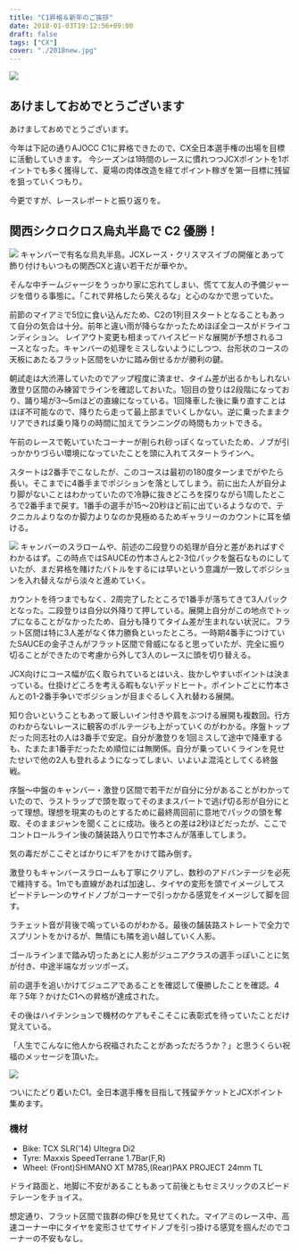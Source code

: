 ---
title: "C1昇格＆新年のご挨拶"
date: 2018-01-03T19:12:56+09:00
draft: false
tags: ["CX"]
cover: "./2018new.jpg"
---

![ ](./2018new.jpg)

## あけましておめでとうございます

あけましておめでとうございます。

今年は下記の通りAJOCC C1に昇格できたので、CX全日本選手権の出場を目標に活動していきます。
今シーズンは1時間のレースに慣れつつJCXポイントを1ポイントでも多く獲得して、夏場の肉体改造を経てポイント稼ぎを第一目標に残留を狙っていくつもり。

今更ですが、レースレポートと振り返りを。

## 関西シクロクロス烏丸半島で C2 優勝！

![ ](./17karasuma.jpg)
キャンバーで有名な烏丸半島。JCXレース・クリスマスイブの開催とあって飾り付けもいつもの関西CXと違い若干だが華やか。

そんな中チームジャージをうっかり家に忘れてしまい、慌てて友人の予備ジャージを借りる事態に。「これで昇格したら笑えるな」と心のなかで思っていた。

前節のマイアミで5位に食い込んだため、C2の1列目スタートとなることもあって自分の気合は十分。前年と違い雨が降らなかったためほぼ全コースがドライコンディション。
レイアウト変更も相まってハイスピードな展開が予想されるコースとなった。キャンバーの処理をミスしないようにしつつ、台形状のコースの天板にあたるフラット区間をいかに踏み倒せるかが勝利の鍵。

朝試走は大渋滞していたのでアップ程度に済ませ、タイム差が出るかもしれない激登り区間のみ練習でラインを確認しておいた。1回目の登りは2段階になっており、踊り場が3〜5mほどの直線になっている。1回降車した後に乗り直すことはほぼ不可能なので、降りたら走って最上部までいくしかない。逆に乗ったままクリアできれば乗り降りの時間に加えてランニングの時間もカットできる。

午前のレースで乾いていたコーナーが削られ砂っぽくなっていたため、ノブが引っかかりづらい環境になっていたことを頭に入れてスタートラインへ。

スタートは2番手でこなしたが、このコースは最初の180度ターンまでがやたら長い。そこまでに4番手までポジションを落としてしまう。前に出た人が自分より脚がないことはわかっていたので冷静に抜きどころを探りながら1周したところで2番手まで戻す。1番手の選手が15〜20秒ほど前に出ているようなので、テクニカルよりなのか脚力よりなのか見極めるためギャラリーのカウントに耳を傾ける。

![ ](./17karasuma2.jpg)
キャンバーのスラロームや、前述の二段登りの処理が自分と差があればすぐわかるはず。この時点ではSAUCEの竹本さんと2-3位パックを盤石なものにしていたが、まだ昇格を賭けたバトルをするには早いという意識が一致してポジションを入れ替えながら淡々と進めていく。

カウントを待つまでもなく、2周完了したところで1番手が落ちてきて3人パックとなった。二段登りは自分以外降りて押している。展開上自分がこの地点でトップになることがなかったため、自分も降りてタイム差が生まれない状況に。フラット区間は特に3人差がなく体力勝負といったところ。一時期4番手につけていたSAUCEの金子さんがフラット区間で脅威になると思っていたが、完全に振り切ることができたので考慮から外して3人のレースに頭を切り替える。

JCX向けにコース幅が広く取られているとはいえ、抜かしやすいポイントは決まっている。仕掛けどころを考える暇もないデッドヒート。ポイントごとに竹本さんとの1-2番手争いでポジションが目まぐるしく入れ替わる展開。

知り合いということもあって厳しいイン付きや肩をぶつける展開も複数回。行方のわからないレースに観客のボルテージも上がっていくのがわかる。序盤トップだった同志社の人は3番手で安定。自分が激登りを1回ミスして途中で降車するも、たまたま1番手だったため順位には無関係。自分が乗っていくラインを見せたせいで他の2人も登れるようになってしまい、いよいよ混沌としてくる終盤戦。

序盤～中盤のキャンバー・激登り区間で若干だが自分に分があることがわかっていたので、ラストラップで頭を取ってそのままスパートで逃げ切る形が自分にとって理想。理想を現実のものとするために最終周回前に意地でパックの頭を奪取、そのままジャンを聞くことに成功。後ろとの差は2秒ほどだったが、ここでコントロールライン後の舗装路入り口で竹本さんが落車してしまう。

気の毒だがここぞとばかりにギアをかけて踏み倒す。

激登りもキャンバースラロームも丁寧にクリアし、数秒のアドバンテージを必死で維持する。1mでも直線があれば加速し、タイヤの変形を頭でイメージしてスピードテレーンのサイドノブがコーナーで引っかかる感覚をイメージして脚を回す。

ラチェット音が背後で鳴っているのがわかる。最後の舗装路ストレートで全力でスプリントをかけるが、無情にも隣を追い越していく人影。

ゴールラインまで踏み切ったあとに人影がジュニアクラスの選手っぽいことに気が付き、中途半端なガッツポーズ。

前の選手を追いかけてジュニアであることを確認して優勝したことを確認。4年？5年？かけたC1への昇格が達成された。

その後はハイテンションで機材のケアもそこそこに表彰式を待っていたことだけ覚えている。

「人生でこんなに他人から祝福されたことがあっただろうか？」と思うくらい祝福のメッセージを頂いた。

![ ](./c1up.jpg)

ついにたどり着いたC1。全日本選手権を目指して残留チケットとJCXポイント集めます。

### 機材

- Bike: TCX SLR('14) Ultegra Di2
- Tyre: Maxxis SpeedTerrane 1.7Bar(F,R)
- Wheel: (Front)SHIMANO XT M785,(Rear)PAX PROJECT 24mm TL

ドライ路面と、地脚に不安があることもあって前後ともセミスリックのスピードテレーンをチョイス。

想定通り、フラット区間で抜群の伸びを見せてくれた。マイアミのレース中、高速コーナー中にタイヤを変形させてサイドノブを引っ掛ける感覚を掴んだのでコーナーの不安もなし。

<Amzn asin="B01M8LR2G6" />
